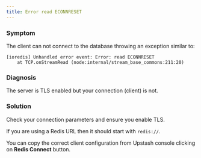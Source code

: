 ```yaml
---
title: Error read ECONNRESET
---
```


### Symptom

The client can not connect to the database throwing an exception similar to:

```
[ioredis] Unhandled error event: Error: read ECONNRESET
    at TCP.onStreamRead (node:internal/stream_base_commons:211:20)
```

### Diagnosis

The server is TLS enabled but your connection (client) is not.

### Solution

Check your connection parameters and ensure you enable TLS.

If you are using a Redis URL then it should start with `redis://`.

You can copy the correct client configuration from Upstash console clicking on
**Redis Connect** button.
